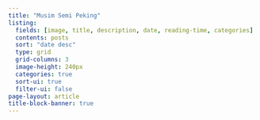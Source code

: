 ```yaml
---
title: "Musim Semi Peking"
listing:
  fields: [image, title, description, date, reading-time, categories]
  contents: posts
  sort: "date desc"
  type: grid
  grid-columns: 3
  image-height: 240px
  categories: true
  sort-ui: true
  filter-ui: false
page-layout: article
title-block-banner: true
---
```

